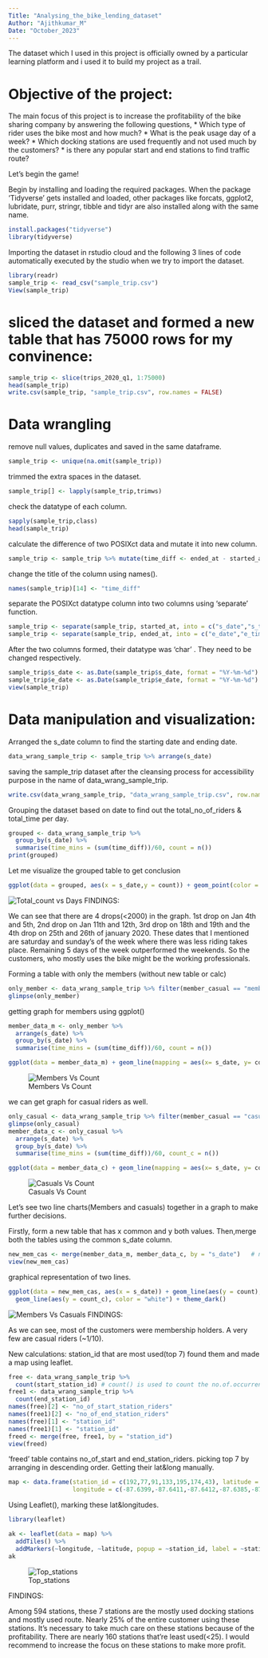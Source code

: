 ```yaml
---
Title: "Analysing_the_bike_lending_dataset"
Author: "Ajithkumar_M"
Date: "October_2023"
---
```


The dataset which I used in this project is officially owned by a particular learning platform and i used it to build my project as a trail. 

# Objective of the project:

The main focus of this project is to increase the profitability of the bike sharing company by answering the following questions,
  * Which type of rider uses the bike most and how much?
  * What is the peak usage day of a week?
  * Which docking stations are used frequently and not used much by the customers?
  * is there any popular start and end stations to find traffic route?

Let's begin the game!

Begin by installing and loading the required packages. When the package 'Tidyverse' gets installed and loaded, other packages like forcats, ggplot2, lubridate, purr, stringr, tibble and tidyr are also installed along with the same name.

```r

install.packages("tidyverse")
library(tidyverse)

```

Importing the dataset in rstudio cloud and the following 3 lines of code automatically executed by the studio when we try to import the dataset.

```r
library(readr)  
sample_trip <- read_csv("sample_trip.csv")
View(sample_trip)
```

# sliced the dataset and formed a new table that has 75000 rows for my convinence:

```r
sample_trip <- slice(trips_2020_q1, 1:75000)
head(sample_trip)
write.csv(sample_trip, "sample_trip.csv", row.names = FALSE)

```

# Data wrangling
remove null values, duplicates and saved in the same dataframe.

```r
sample_trip <- unique(na.omit(sample_trip))

```

trimmed the extra spaces in the dataset.

```r
sample_trip[] <- lapply(sample_trip,trimws)

```

check the datatype of each column.

```r
sapply(sample_trip,class)
head(sample_trip)

```

calculate the difference of two POSIXct data and mutate it into new column.
```r
sample_trip <- sample_trip %>% mutate(time_diff <- ended_at - started_at)

```

change the title of the column using names().

```r
names(sample_trip)[14] <- "time_diff"

```

separate the POSIXct datatype column  into two columns using 'separate' function.

```r
sample_trip <- separate(sample_trip, started_at, into = c("s_date","s_time"), sep = " ")
sample_trip <- separate(sample_trip, ended_at, into = c("e_date","e_time"), sep = " ")

```

After the two columns formed, their datatype was 'char' . They need to be changed respectively.

```r
sample_trip$s_date <- as.Date(sample_trip$s_date, format = "%Y-%m-%d")
sample_trip$e_date <- as.Date(sample_trip$e_date, format = "%Y-%m-%d")
view(sample_trip)

```

# Data manipulation and visualization:
Arranged the s_date column to find the starting date and ending date.

```r
data_wrang_sample_trip <- sample_trip %>% arrange(s_date)

```

saving the sample_trip dataset after the cleansing process for accessibility purpose in the name of data_wrang_sample_trip.

```r
write.csv(data_wrang_sample_trip, "data_wrang_sample_trip.csv", row.names = FALSE)

```

Grouping the dataset based on date to find out the total_no_of_riders & total_time per day.

```r
grouped <- data_wrang_sample_trip %>% 
  group_by(s_date) %>%
  summarise(time_mins = (sum(time_diff))/60, count = n())
print(grouped)

```
Let me visualize the grouped table to get conclusion

```r

ggplot(data = grouped, aes(x = s_date,y = count)) + geom_point(color = "blue") + geom_line(color = "blue")

```

![Total_count vs Days](https://197f5a2f5ffb4fe8a0aa2e48e9d8b74d.app.posit.cloud/file_show?path=%2Fcloud%2Fproject%2Fmember%26count.png)
FINDINGS:

  We can see that there are 4 drops(<2000) in the graph. 1st drop on Jan 4th and 5th, 2nd drop on Jan 11th and 12th, 3rd drop on 18th and 19th and the 4th drop on 25th and 26th of january 2020. These dates that I mentioned are saturday and sunday's of the week where there was less riding takes place. Remaining 5 days of the week outperformed the weekends. So the customers, who mostly uses the bike might be the working professionals.

Forming a table with only the members (without new table or calc)

```r
only_member <- data_wrang_sample_trip %>% filter(member_casual == "member") 
glimpse(only_member)

```

getting graph for members using ggplot()

```r
member_data_m <- only_member %>%  
  arrange(s_date) %>%
  group_by(s_date) %>%
  summarise(time_mins = (sum(time_diff))/60, count = n())

ggplot(data = member_data_m) + geom_line(mapping = aes(x= s_date, y= count))

```

![Members Vs Count](https://197f5a2f5ffb4fe8a0aa2e48e9d8b74d.app.posit.cloud/file_show?path=%2Fcloud%2Fproject%2Fcount%26day.png)

we can get graph for casual riders as well.

```r
only_casual <- data_wrang_sample_trip %>% filter(member_casual == "casual") #table for casuals
glimpse(only_casual)
member_data_c <- only_casual %>%
  arrange(s_date) %>%
  group_by(s_date) %>%
  summarise(time_mins = (sum(time_diff))/60, count_c = n())

ggplot(data = member_data_c) + geom_line(mapping = aes(x= s_date, y= count_c))

```

![Casuals Vs Count](https://197f5a2f5ffb4fe8a0aa2e48e9d8b74d.app.posit.cloud/file_show?path=%2Fcloud%2Fproject%2Fcasual%26count.png)

Let's see two line charts(Members and casuals) together in a graph to make further decisions.

Firstly, form a new table that has x common and y both values. Then,merge both the tables using the common s_date column.

```r
new_mem_cas <- merge(member_data_m, member_data_c, by = "s_date")   # new table formed
view(new_mem_cas)

```

graphical representation of two lines.
```r

ggplot(data = new_mem_cas, aes(x = s_date)) + geom_line(aes(y = count), color = "white") +
  geom_line(aes(y = count_c), color = "white") + theme_dark()

```

![Members Vs Casuals](https://197f5a2f5ffb4fe8a0aa2e48e9d8b74d.app.posit.cloud/file_show?path=%2Fcloud%2Fproject%2Fnew_mem_cas.png)
FINDINGS:

As we can see, most of the customers were membership holders. A very few are casual riders (~1/10).

New calculations: station_id that are most used(top 7) found them and made a map using leaflet.

```r
free <- data_wrang_sample_trip %>%
  count(start_station_id) # count() is used to count the no.of.occurrences of each value in a data frame column.
free1 <- data_wrang_sample_trip %>%
  count(end_station_id)
names(free)[2] <- "no_of_start_station_riders"
names(free1)[2] <- "no_of_end_station_riders"
names(free)[1] <- "station_id"
names(free1)[1] <- "station_id"
freed <- merge(free, free1, by = "station_id")
view(freed)

```

'freed' table contains no_of_start and end_station_riders.
picking top 7 by arranging in descending order. Getting their lat&long manually.

```r
map <- data.frame(station_id = c(192,77,91,133,195,174,43), latitude = c(41.8793,41.8822,41.8834,41.8892,41.8847,41.8821,41.8840), 
                  longitude = c(-87.6399,-87.6411,-87.6412,-87.6385,-87.6195,-87.6398,-87.6247))
```


Using Leaflet(), marking these lat&longitudes.

```r
library(leaflet)

ak <- leaflet(data = map) %>%
  addTiles() %>%
  addMarkers(~longitude, ~latitude, popup = ~station_id, label = ~station_id)
ak

```

![Top_stations](https://197f5a2f5ffb4fe8a0aa2e48e9d8b74d.app.posit.cloud/file_show?path=%2Fcloud%2Fproject%2Fmap.jpeg)

FINDINGS:

  Among 594 stations, these 7 stations are the mostly used docking stations and mostly used route. Nearly 25% of the entire customer using these stations. It's necessary to take much care on these stations because of the profitability.
  There are nearly 160 stations that're least used(<25). I would recommend to increase the focus on these stations to make more profit.